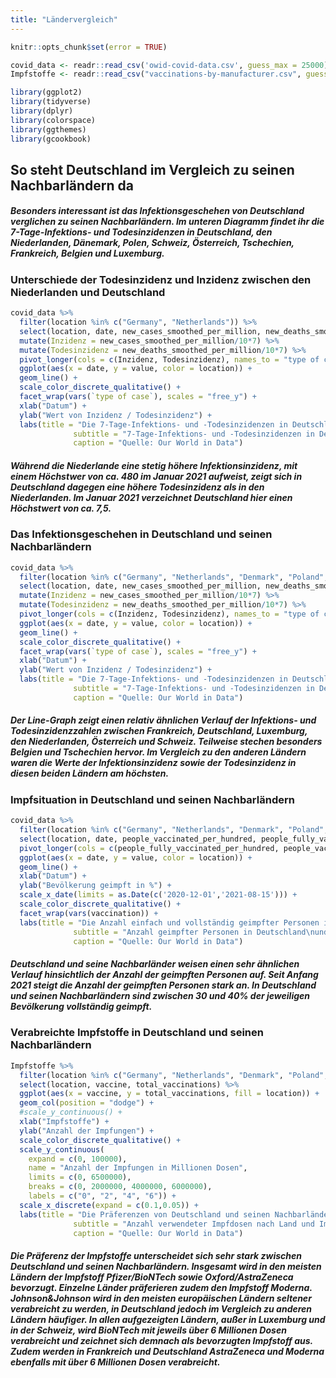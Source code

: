 ```yaml
---
title: "Ländervergleich"
---
```


```r
knitr::opts_chunk$set(error = TRUE)
```

```r
covid_data <- readr::read_csv('owid-covid-data.csv', guess_max = 25000) 
Impfstoffe <- readr::read_csv("vaccinations-by-manufacturer.csv", guess_max = 75000)
```

```r
library(ggplot2)
library(tidyverse)
library(dplyr)
library(colorspace)
library(ggthemes)
library(gcookbook)
```

## So steht Deutschland im Vergleich zu seinen Nachbarländern da

##### Besonders interessant ist das Infektionsgeschehen von Deutschland verglichen zu seinen Nachbarländern. Im unteren Diagramm findet ihr die 7-Tage-Infektions- und Todesinzidenzen in Deutschland, den Niederlanden, Dänemark, Polen, Schweiz, Österreich, Tschechien, Frankreich, Belgien und Luxemburg.

### Unterschiede der Todesinzidenz und Inzidenz zwischen den Niederlanden und Deutschland

```r
covid_data %>%
  filter(location %in% c("Germany", "Netherlands")) %>%
  select(location, date, new_cases_smoothed_per_million, new_deaths_smoothed_per_million) %>%
  mutate(Inzidenz = new_cases_smoothed_per_million/10*7) %>%
  mutate(Todesinzidenz = new_deaths_smoothed_per_million/10*7) %>%
  pivot_longer(cols = c(Inzidenz, Todesinzidenz), names_to = "type of case") %>%
  ggplot(aes(x = date, y = value, color = location)) +
  geom_line() +
  scale_color_discrete_qualitative() +
  facet_wrap(vars(`type of case`), scales = "free_y") +
  xlab("Datum") +
  ylab("Wert von Inzidenz / Todesinzidenz") +
  labs(title = "Die 7-Tage-Infektions- und -Todesinzidenzen in Deutschland\nund den Niederlanden unterscheiden sich teilweise erheblich",
              subtitle = "7-Tage-Infektions- und -Todesinzidenzen in Deutschland\nund den Niederlanden nach Datum",
              caption = "Quelle: Our World in Data")
```

##### Während die Niederlande eine stetig höhere Infektionsinzidenz, mit einem Höchstwer von ca. 480 im Januar 2021 aufweist, zeigt sich in Deutschland dagegen eine höhere Todesinzidenz als in den Niederlanden. Im Januar 2021 verzeichnet Deutschland hier einen Höchstwert von ca. 7,5.

### Das Infektionsgeschehen in Deutschland und seinen Nachbarländern

```r
covid_data %>%
  filter(location %in% c("Germany", "Netherlands", "Denmark", "Poland", "Switzerland", "Austria", "Czechia", "France", "Belgium", "Luxembourg")) %>%
  select(location, date, new_cases_smoothed_per_million, new_deaths_smoothed_per_million) %>%
  mutate(Inzidenz = new_cases_smoothed_per_million/10*7) %>%
  mutate(Todesinzidenz = new_deaths_smoothed_per_million/10*7) %>%
  pivot_longer(cols = c(Inzidenz, Todesinzidenz), names_to = "type of case") %>%
  ggplot(aes(x = date, y = value, color = location)) +
  geom_line() +
  scale_color_discrete_qualitative() +
  facet_wrap(vars(`type of case`), scales = "free_y") +
  xlab("Datum") +
  ylab("Wert von Inzidenz / Todesinzidenz") +
  labs(title = "Die 7-Tage-Infektions- und -Todesinzidenzen in Deutschland\nund seinen Nachbarländern unterscheiden sich teilweise erheblich",
              subtitle = "7-Tage-Infektions- und -Todesinzidenzen in Deutschland\nund den seinen Nachbarländern nach Datum",
              caption = "Quelle: Our World in Data")
```

##### Der Line-Graph zeigt einen relativ ähnlichen Verlauf der Infektions- und Todesinzidenzzahlen zwischen Frankreich, Deutschland, Luxemburg, den Niederlanden, Österreich und Schweiz. Teilweise stechen besonders Belgien und Tschechien hervor. Im Vergleich zu den anderen Ländern waren die Werte der Infektionsinzidenz sowie der Todesinzidenz in diesen beiden Ländern am höchsten.

### Impfsituation in Deutschland und seinen Nachbarländern

```r
covid_data %>%
  filter(location %in% c("Germany", "Netherlands", "Denmark", "Poland", "Switzerland", "Austria", "Czechia", "France", "Belgium", "Luxembourg")) %>%
  select(location, date, people_vaccinated_per_hundred, people_fully_vaccinated_per_hundred) %>%
  pivot_longer(cols = c(people_fully_vaccinated_per_hundred, people_vaccinated_per_hundred), names_to = "vaccination") %>%
  ggplot(aes(x = date, y = value, color = location)) +
  geom_line() +
  xlab("Datum") +
  ylab("Bevölkerung geimpft in %") +
  scale_x_date(limits = as.Date(c('2020-12-01','2021-08-15'))) +
  scale_color_discrete_qualitative() +
  facet_wrap(vars(vaccination)) +
  labs(title = "Die Anzahl einfach und vollständig geimpfter Personen in Deutschland\nund seinen Nachbarländern steigt seit Anfang des Jahres 2021 stark an",
              subtitle = "Anzahl geimpfter Personen in Deutschland\nund seinen Nachbarländern nach Datum",
              caption = "Quelle: Our World in Data")
```
##### Deutschland und seine Nachbarländer weisen einen sehr ähnlichen Verlauf hinsichtlich der Anzahl der geimpften Personen auf. Seit Anfang 2021 steigt die Anzahl der geimpften Personen stark an. In Deutschland und seinen Nachbarländern sind zwischen 30 und 40% der jeweiligen Bevölkerung vollständig geimpft.

### Verabreichte Impfstoffe in Deutschland und seinen Nachbarländern

```r
Impfstoffe %>%
  filter(location %in% c("Germany", "Netherlands", "Denmark", "Poland", "Switzerland", "Austria", "Czechia", "France", "Belgium", "Luxembourg")) %>%
  select(location, vaccine, total_vaccinations) %>%
  ggplot(aes(x = vaccine, y = total_vaccinations, fill = location)) +
  geom_col(position = "dodge") +
  #scale_y_continuous() +
  xlab("Impfstoffe") +
  ylab("Anzahl der Impfungen") +
  scale_color_discrete_qualitative() +
  scale_y_continuous(
    expand = c(0, 100000),
    name = "Anzahl der Impfungen in Millionen Dosen",
    limits = c(0, 6500000),
    breaks = c(0, 2000000, 4000000, 6000000),
    labels = c("0", "2", "4", "6")) +
  scale_x_discrete(expand = c(0.1,0.05)) +
  labs(title = "Die Präferenzen von Deutschland und seinen Nachbarländern für genutzte\n Impfstoffe unterscheidet sich teils stark",
              subtitle = "Anzahl verwendeter Impfdosen nach Land und Impfstoff-Hersteller",
              caption = "Quelle: Our World in Data")
```

##### Die Präferenz der Impfstoffe unterscheidet sich sehr stark zwischen Deutschland und seinen Nachbarländern. Insgesamt wird in den meisten Ländern der Impfstoff Pfizer/BioNTech sowie Oxford/AstraZeneca bevorzugt. Einzelne Länder präferieren zudem den Impfstoff Moderna. Johnson&Johnson wird in den meisten europäischen Ländern seltener verabreicht zu werden, in Deutschland jedoch im Vergleich zu anderen Ländern häufiger. In allen aufgezeigten Ländern, außer in Luxemburg und in der Schweiz, wird BioNTech mit jeweils über 6 Millionen Dosen verabreicht und zeichnet sich demnach als bevorzugten Impfstoff aus. Zudem werden in Frankreich und Deutschland AstraZeneca und Moderna ebenfalls mit über 6 Millionen Dosen verabreicht.
